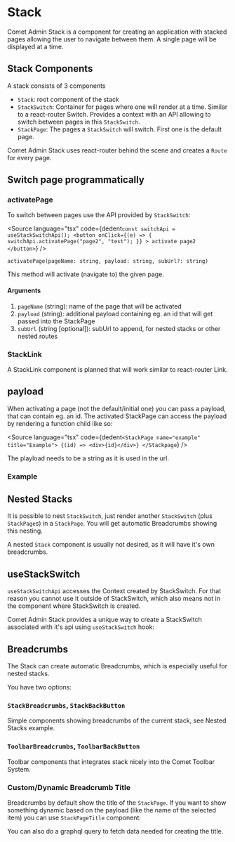 

<Meta title="Docs/Components/Stack" />

# Stack

Comet Admin Stack is a component for creating an application with stacked pages allowing the user to navigate between them.
A single page will be displayed at a time.

## Stack Components

<Canvas>
    <Story id="stories-components-stack--basic" />
</Canvas>

A stack consists of 3 components

-   `Stack`: root component of the stack
-   `StackSwitch`: Container for pages where one will render at a time. Similar to a react-router Switch. Provides a context with an API allowing to switch between pages in this `StackSwitch`.
-   `StackPage`: The pages a `StackSwitch` will switch. First one is the default page.

Comet Admin Stack uses react-router behind the scene and creates a `Route` for every page.

## Switch page programmatically

### activatePage

To switch between pages use the API provided by `StackSwitch`:

<Source
    language="tsx"
    code={dedent`
        const switchApi = useStackSwitchApi();
        <button
            onClick={(e) => {
                switchApi.activatePage("page2", "test");
            }}
        >
            activate page2
        </button>
  `}
/>

`activatePage(pageName: string, payload: string, subUrl?: string)`

This method will activate (navigate to) the given page.

#### Arguments

1. `pageName` (string): name of the page that will be activated
2. `payload` (string): additional payload containing eg. an id that will get passed into the StackPage
3. `subUrl` (string [optional]): subUrl to append, for nested stacks or other nested routes

### StackLink

A StackLink component is planned that will work similar to react-router Link.

## payload

When activating a page (not the default/initial one) you can pass a payload, that can contain eg. an id.
The activated StackPage can access the payload by rendering a function child like so:

<Source
    language="tsx"
    code={dedent`
        <StackPage name="example" title="Example">
            {(id) => <div>{id}</div>}
        </Stackpage
`}
/>

The playload needs to be a string as it is used in the url.

### Example

<Canvas>
    <Story id="stories-components-stack--payload" />
</Canvas>

## Nested Stacks

It is possible to nest `StackSwitch`, just render another `StackSwitch` (plus `StackPage`s) in a `StackPage`. You will get automatic Breadcrumbs showing this nesting.

<Canvas>
    <Story id="stories-components-stack--nested" />
</Canvas>

A nested `Stack` component is usually not desired, as it will have it's own breadcrumbs.

## useStackSwitch

`useStackSwitchApi` accesses the Context created by StackSwitch. For that reason you cannot use it outside of StackSwitch, which also means not in the component where StackSwitch is created.

Comet Admin Stack provides a unique way to create a StackSwitch associated with it's api using `useStackSwitch` hook:

<Canvas>
    <Story id="stories-components-stack--usestackswitch" />
</Canvas>

## Breadcrumbs

The Stack can create automatic Breadcrumbs, which is especially useful for nested stacks.

You have two options:

### `StackBreadcrumbs`, `StackBackButton`

Simple components showing breadcrumbs of the current stack, see Nested Stacks example.

### `ToolbarBreadcrumbs`, `ToolbarBackButton`

Toolbar components that integrates stack nicely into the Comet Toolbar System.

<Canvas>
    <Story id="stories-components-stack--breadrumbstoolbar" />
</Canvas>

### Custom/Dynamic Breadcrumb Title

Breadcrumbs by default show the title of the `StackPage`. If you want to show something dynamic based on the payload (like the name of the selected item) you can use `StackPageTitle` component:

<Canvas>
    <Story id="stories-components-stack--dynamictitle" />
</Canvas>

You can also do a graphql query to fetch data needed for creating the title.
